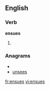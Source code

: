 ==English==

===Verb===
'''ensues'''

# {{third-person singular of|[[ensue]]}}

===Anagrams===
* {{alphagram|eenssu}}
* [[unsees#English|unsees]]


[[fr:ensues]]
[[vi:ensues]]